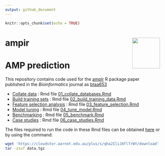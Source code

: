 ```yaml
---
output: github_document
---
```


```r
knitr::opts_chunk$set(echo = TRUE)
```

# ampir <a href='https://github.com/Legana/ampir'><img src="figures/ampir_hex.png" width="90" align="right" height="100" /></a>

# AMP prediction

This repository contains code used for the [ampir](https://github.com/Legana/ampir) R package paper published in the *Bioinformatics* journal as [btaa653](https://academic.oup.com/bioinformatics/article-abstract/doi/10.1093/bioinformatics/btaa653/5873588)

- [Collate data](01_collate_databases.md) : Rmd file [01_collate_databases.Rmd](01_collate_databases.Rmd)
- [Build training sets](02_build_training_data.md) : Rmd file [02_build_training_data.Rmd](02_build_training_data.Rmd)
- [Feature selection analysis](03_feature_selection.md) : Rmd file [03_feature_selection.Rmd](03_feature_selection.Rmd)
- [Model tuning](04_tune_model.md) : Rmd file [04_tune_model.Rmd](04_tune_model.Rmd)
- [Benchmarking](05_benchmark.md) : Rmd file [05_benchmark.Rmd](05_benchmark.Rmd)
- [Case studies](06_case_studies.md) : Rmd file [06_case_studies.Rmd](06_case_studies.Rmd)

The files required to run the code in these Rmd files can be obtained [here](https://cloudstor.aarnet.edu.au/plus/s/qha2IliJ8flTrWY) or by using the command:


```bash
wget 'https://cloudstor.aarnet.edu.au/plus/s/qha2IliJ8flTrWY/download' -O data.tgz
tar -zxvf data.tgz 
```


